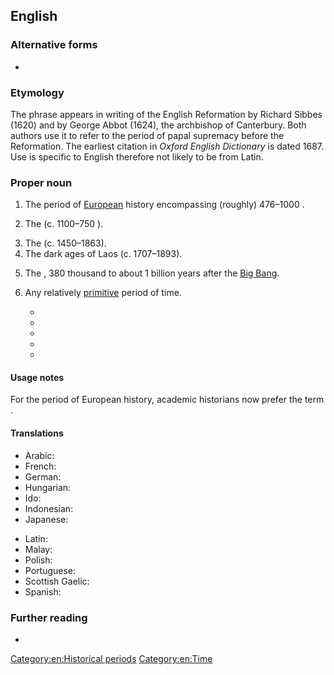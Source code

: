 {{also|dark ages}}
==English==

===Alternative forms===
* {{l|en|dark ages}}

===Etymology===
The phrase appears in writing of the English Reformation by Richard Sibbes (1620) and by George Abbot (1624), the archbishop of Canterbury. Both authors use it to refer to the period of papal supremacy before the Reformation. The earliest citation in ''Oxford English Dictionary'' is dated 1687. Use is specific to English therefore not likely to be from Latin.

===Proper noun===
{{en-proper noun|head=the [[dark|Dark]] [[age|Ages]]}}

# {{lb|en|see usage notes}} The period of [[European]] history encompassing (roughly) 476–1000 {{CE}}.
#: {{syn|en|Early Middle Ages}}
# {{lb|en|Ancient Greece}} The {{w|Greek Dark Ages}} (c. 1100–750 {{BCE}}).
# The {{w|dark ages of Cambodia}} (c. 1450–1863).
# The dark ages of Laos (c. 1707–1893).
# {{lb|en|astronomy}} The {{w|Chronology_of_the_universe#The_Dark_Ages_and_large-scale_structure_emergence|Dark Ages}}, 380 thousand to about 1 billion years after the [[Big Bang]].
# {{lb|en|figuratively}} Any relatively [[primitive]] period of time.
#* {{quote-book|en|author=Steven Davis|title=Connectionism: Theory and Practice|year=1992|publisher=Oxford University Press|pageurl=https://books.google.com/books?id=kRQAPtV0ONIC&lpg=PA84&dq=%22connectionism%22&pg=PA84#v=onepage&q&f=false|isbn=978-0-19-536035-6|page=84|passage=It is clear that many linguists view connectionism as a revival of the radical empiricist approach that dominated the '''dark ages''' in psychology—the behaviourist era.}}
#* {{quote-journal|en|date=March 6, 2000|work=Network World|volume=17|number=10|page=49|passage=Yes, DSL is a better, faster and less expensive way to access the Internet. Unfortunately, it's saddled with back-office systems that belong in the '''Dark Ages''' and politics that may require regulatory oversight.}}
#* {{quote-book|en|year=2001|isbn=0-375-50578-4|author=Lawrence Lessig|title=The future of ideas: the fate of the commons in a connected world|page=104|url=http://www.the-future-of-ideas.com/download/lessig_FOI.pdf|passage=Put yourself back in the '''dark ages''', the time before the Internet took off–say, the 1970s–and ask: What was the environment for creativity then?}}
#* {{quote-video game|en||developer={{w|BioWare}}|title={{w|Mass Effect: Andromeda}}|genre=[[science fiction|Science Fiction]]|location=Redwood City|publisher=Electronic Arts|year=2017|platform=PC|scene=Angara: Lost Colony Worlds Codex entry|oclc=1261299044|text=The Scourge disaster sent angaran civilization into a '''dark age'''. Records of their golden era of technological advancement and proliferation through space only survived as oral history, making it difficult to separate truth from legend. Nevertheless, angara believe they had colonized numerous planets across the cluster before the Scourge's devastation left them cut off from each other for centuries.}}
#* {{quote-song|en|date=14 June 2019|author={{w|Taylor Swift}} and {{w|Joel Little}}|title={{w|You Need to Calm Down}}|album={{w|Lover (album)|Lover}}|artist=Taylor Swift|url=https://www.youtube.com/watch?v=Dkk9gvTmCXY|text=Sunshine on the street at the parade / But you would rather be in the '''dark ages''' / Making that sign / Must've taken all night}}

====Usage notes====
For the period of European history, academic historians now prefer the term {{m|en|Early Middle Ages}}.

====Translations====
{{trans-top|historic period}}
* Arabic: {{t|ar|اَلْعُصُورُ الْمُظْلِمَةُ}}
* French: {{t|fr|siècles obscurs}}
* German: {{t|de|Dunkle Jahrhunderte}}
* Hungarian: {{t|hu|sötét középkor}}
* Ido: {{t|io|tenebro-epoko}}
* Indonesian: {{t|id|Zaman Kegelapan}}
* Japanese: {{t|ja|暗黒時代|tr=あんこくじだい, ankoku jidai}}
{{trans-mid}}
* Latin: {{t|la|saeculum obscurum}}
* Malay: {{t|ms|Zaman Kelam}}
* Polish: {{t|pl|wieki ciemne|m-p}}
* Portuguese: {{t|pt|Idade das Trevas|f}}
* Scottish Gaelic: {{t|gd|Linntean Dorcha|m-p|f-p|alt=Na Lintean Dorcha}}
* Spanish: {{t|es|Edad Oscura|f}}
{{trans-bottom}}

===Further reading===
* {{pedia}}

[[Category:en:Historical periods]]
[[Category:en:Time]]